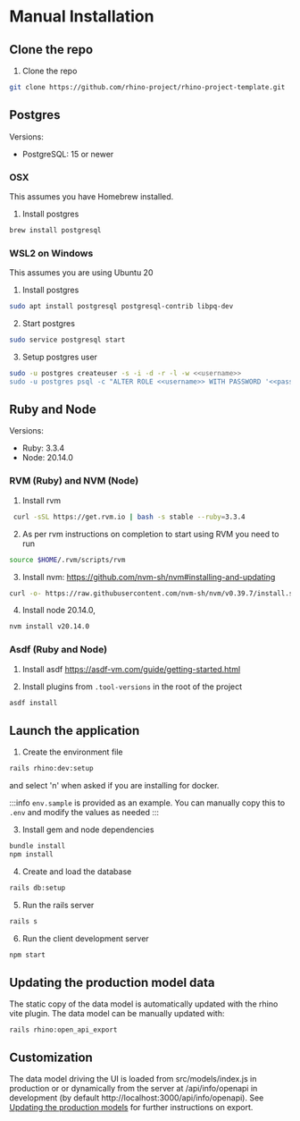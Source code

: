 # Manual Installation

## Clone the repo

1. Clone the repo

```bash
git clone https://github.com/rhino-project/rhino-project-template.git
```

## Postgres

Versions:

- PostgreSQL: 15 or newer

### OSX

This assumes you have Homebrew installed.

1. Install postgres

```bash
brew install postgresql
```

### WSL2 on Windows

This assumes you are using Ubuntu 20

1. Install postgres

```bash
sudo apt install postgresql postgresql-contrib libpq-dev
```

2. Start postgres

```bash
sudo service postgresql start
```

3. Setup postgres user

```bash
sudo -u postgres createuser -s -i -d -r -l -w <<username>>
sudo -u postgres psql -c "ALTER ROLE <<username>> WITH PASSWORD '<<password>>';"
```

## Ruby and Node

Versions:

- Ruby: 3.3.4
- Node: 20.14.0

### RVM (Ruby) and NVM (Node)

1. Install rvm

```bash
 curl -sSL https://get.rvm.io | bash -s stable --ruby=3.3.4
```

2. As per rvm instructions on completion to start using RVM you need to run

```bash
source $HOME/.rvm/scripts/rvm
```

3. Install nvm: https://github.com/nvm-sh/nvm#installing-and-updating

```bash
curl -o- https://raw.githubusercontent.com/nvm-sh/nvm/v0.39.7/install.sh | bash
```

4. Install node 20.14.0,

```bash
nvm install v20.14.0
```

### Asdf (Ruby and Node)

1. Install asdf https://asdf-vm.com/guide/getting-started.html

2. Install plugins from `.tool-versions` in the root of the project

```bash
asdf install
```

## Launch the application

1. Create the environment file

```bash
rails rhino:dev:setup
```

and select 'n' when asked if you are installing for docker.

:::info
`env.sample` is provided as an example. You can manually copy this to `.env` and modify the values as needed
:::

3. Install gem and node dependencies

```bash
bundle install
npm install
```

4. Create and load the database

```bash
rails db:setup
```

5. Run the rails server

```bash
rails s
```

6. Run the client development server

```bash
npm start
```

## Updating the production model data

The static copy of the data model is automatically updated with the rhino vite plugin. The data model can be manually updated with:

```
rails rhino:open_api_export
```

## Customization

The data model driving the UI is loaded from src/models/index.js in production or or dynamically from the server at /api/info/openapi in development (by default http://localhost:3000/api/info/openapi). See [Updating the production models](#updating-the-production-model-data) for
further instructions on export.
